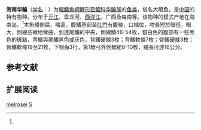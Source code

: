{{Speciesbox
| name = 海南华鳊
| status = DD
| status_system = IUCN3.1
| image = 
| genus = Sinibrama
| species = melrosei
| authority = Nichols et Pope, 1927<ref name='id5874'>{{cite web| url =http://www.bioinfo.cn/db05/BjdwSpecies.php?action=view&id=5874| title =海南华鳊| work =中国动物物种编目数据库| publisher =中国科学院微生物研究所| author =中国科学院动物研究所| accessdate =2009-04-11| deadurl =yes| archiveurl =https://web.archive.org/web/20160305050306/http://www.bioinfo.cn/db05/BjdwSpecies.php?action=view&id=5874| archivedate =2016-03-05}}</ref>
| synonyms = *''Megalobrama melrosei''<br /><small>Nichols & Pope, 1927</small>
}}

'''海南华鳊'''（[[学名|学名]]：{{lang|la|''Sinibrama melrosei''}}）为[[輻鰭魚綱|輻鰭魚綱]][[鯉形目|鯉形目]][[鯝科|鯝科]][[华鳊属|华鳊属]]的[[鱼类|鱼类]]，俗名大眼鱼，是[[中国|中国]]的特有物种。分布于[[元江|元江]]、盘龙河、[[西洋江|西洋江]]、广西及每南等。该物种的模式产地在海南岛。<ref name='id5874'/>本魚體側扁，略高，腹鰭基部至[[肛門|肛門]]有腹棱，口端位，吻長短於眼徑，眼大，側線些微地彎曲，到達尾鰭的中央，側線鱗46-54枚，銀白色的腹部有一些黑色的斑點，背鰭與尾鰭黑色或灰色，背鰭硬棘3枚；背鰭軟條7枚；臀鰭硬棘3枚；臀鰭軟條19至21枚，下咽齒3行，第1鰓弓外側鰓耙8-10枚，體長可達16公分。

== 参考文献 ==
{{reflist}}

== 扩展阅读 ==
{{refbegin}}
{{wikispecies-inline|Sinibrama melrosei|海南华鳊}}
{{refend}}
{{Taxonbar|from=Q1039494}}

[[Category:华鳊属|melrosei]]
[[Category:1927年描述的魚類|S]]


{{鯉形目小作品}}